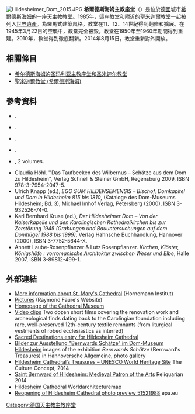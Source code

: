 [[File:Hildesheimer_Dom_2015.JPG|thumb]]
'''希爾德斯海姆主教座堂'''（{{lang-de|Hildesheimer Dom}}）是位於[[德國|德國]]城市[[希爾德斯海姆|希爾德斯海姆]]的一座[[天主教|天主教]][[教堂|教堂]]。1985年，這座教堂和附近的[[聖米迦爾教堂_(希爾德斯海姆)|聖米迦爾教堂]]一起被列入[[希尔德斯海姆的圣玛利亚主教座堂和圣米迦尔教堂|世界遺產]]。為羅馬式建築風格。教堂在11、12、14世紀得到翻修和擴展。在1945年3月22日的空襲中，教堂完全被毀。教堂在1950年至1960年期間得到重建。2010年，教堂得到徹底翻新。2014年8月15日，教堂重新對外開放。

==相關條目==
* [[希尔德斯海姆的圣玛利亚主教座堂和圣米迦尔教堂|希尔德斯海姆的圣玛利亚主教座堂和圣米迦尔教堂]]
* [[聖米迦爾教堂_(希爾德斯海姆)|聖米迦爾教堂 (希爾德斯海姆)]]

==參考資料==
* {{Citation | first = Michael | last = Brandt | title = Bernwards Säule – Schätze aus dem Dom zu Hildesheim | publisher = Schnell & Steiner | place = Regensburg | year = 2009 | ISBN = 978-3-7954-2046-8 | language = de}}.
* {{Citation | first = Michael | last = Brandt | title = Bernwards Tür – Schätze aus dem Dom zu Hildesheim | publisher = Schnell & Steiner | place = Regensburg | year = 2010 | ISBN = 978-3-7954-2045-1 | author-mask = 3 | language = de}}.
* {{Citation | first = Bernhard | last = Gallistl | title = In Faciem Angelici Templi. Kultgeschichtliche Bemerkungen zu Inschrift und ursprünglicher Platzierung der Bernwardstür | journal =Jahrbuch für Geschichte und Kunst im Bistum Hildesheim | volume = 75–76 | year = 2007–08 | pages = 59–92 | ISSN = 0341-9975 | language = de}}.
* {{Citation | first = Bernhard | last = Gallistl | title = Der Dom zu Hildesheim und sein Weltkulturerbe, Bernwardstür und Christussäule | publisher = Bernward Mediengesellschaft | place = Hildesheim | year = 2000 | ISBN = 3-89366-500-5 | author-mask = 3 | language = de}}.
* {{Citation | first = Karin | last = Heise | title = Der Lettner des Hildesheimer Doms – Die Bildhauerkunst der Münsterschen Werkstätten 1535–1560 | place = Hildesheim | year = 1998 | series = Der Hildesheimer Dom – Studien und Quellen | volume = 2,1 + 2,2 | language = de}},  2 volumes.
* Claudia Höhl. ''Das Taufbecken des Wilbernus – Schätze aus dem Dom zu Hildesheim", Verlag Schnell & Steiner GmbH, Regensburg 2009, ISBN 978-3-7954-2047-5.
* Ulrich Knapp (ed.), ''EGO SUM HILDENSEMENSIS – Bischof, Domkapitel und Dom in Hildesheim 815 bis 1810'', (Kataloge des Dom-Museums Hildesheim; Bd. 3), Michael Imhof Verlag, Petersberg (2000), ISBN 3-932526-74-0.
* Karl Bernhard Kruse (ed.), ''Der Hildesheimer Dom – Von der Kaiserkapelle und den Karolingischen Kathedralkirchen bis zur Zerstörung 1945 (Grabungen und Bauuntersuchungen auf dem Domhügel 1988 bis 1999)'', Verlag Hahnsche Buchhandlung, Hannover (2000), ISBN 3-7752-5644-X.
* Annett Laube-Rosenpflanzer & Lutz Rosenpflanzer. ''Kirchen, Klöster, Königshöfe : vorromanische Architektur zwischen Weser und Elbe'', Halle 2007, ISBN 3-89812-499-1.

== 外部連結 ==
{{commons category|St. Mary's Cathedral (Hildesheim)|St. Mary's Cathedral, Hildesheim}}
* [https://archive.is/20121130025926/http://193.175.110.9/hornemann/english/unesco_dom.htm More information about St. Mary's Cathedral] (Hornemann Institut)
* [http://www.raymond-faure.com/Hildesheim/Hildesheim_Dom/hildesheim-dom.html Pictures] {{Wayback|url=http://www.raymond-faure.com/Hildesheim/Hildesheim_Dom/hildesheim-dom.html |date=20100827235555 }} (Raymond Faure's Website)
* [http://www.dommuseum-hildesheim.de/ Homepage of the Cathedral Museum] {{Wayback|url=http://www.dommuseum-hildesheim.de/ |date=20150219231113 }} {{de icon}}
* [https://web.archive.org/web/20141106040129/http://domsanierung.de/de/filme Video clips] Two dozen short films covering the renovation work and archeological finds dating back to the Carolingian foundation including rare, well-preserved 12th-century textile remnants (from liturgical vestments of robed ecclesiastics as interred) {{de icon}}
* [http://www.sacred-destinations.com/germany/hildesheim-cathedral Sacred Destinations entry for Hildesheim Cathedral] {{WebCite|url=https://www.webcitation.org/6PDhajf1d?url=http://www.sacred-destinations.com/germany/hildesheim-cathedral |date=20140430120218 |dateformat=iso }}
* [http://www.haz.de/Bilder-Videos/Bilder/Bilder-zur-Ausstellung-Bernwards-Schaetze-im-Dom-Museum-Hildesheim/%28offset%29/0 Bilder zur Ausstellung "Bernwards Schätze" im Dom-Museum Hildesheim] images of the exhibition ''Bernwards Schätze'' (Bernward's Treasures) in Hannoversche Allgemeine, photo gallery {{de icon}}
* [http://www.thecultureconcept.com/circle/hildesheim-cathedralstreasures-unesco-world-heritage-site Hildesheim Cathedral’s Treasures – UNESCO World Heritage Site] {{Wayback|url=http://www.thecultureconcept.com/circle/hildesheim-cathedralstreasures-unesco-world-heritage-site |date=20160317023312 }} The Culture Concept, 2014
* [http://reliquarian.com/2014/02/21/saint-bernward-of-hildesheim-medieval-patron-of-the-arts/ Saint Bernward of Hildesheim: Medieval Patron of the Arts] {{Wayback|url=http://reliquarian.com/2014/02/21/saint-bernward-of-hildesheim-medieval-patron-of-the-arts/ |date=20210131064021 }} Reliquarian 2014
* [https://web.archive.org/web/20150603131302/http://www.worldarchitecturemap.org/buildings/hildesheim-cathedral Hildesheim Cathedral] Worldarchitecturemap
* [https://web.archive.org/web/20140819142949/http://www.epa.eu/religion-photos/construction-property-belief-faith-photos/reopening-of-hildesheim-cathedral-photos-51521988 Reopening of Hildesheim Cathedral photo preview 51521988] epa.eu

{{Authority control}}
[[Category:德国天主教主教座堂|Category:德国天主教主教座堂]]